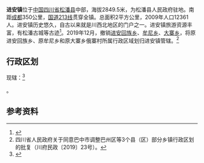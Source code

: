 {{coord|32|38|22|N|103|34|50|E|region:CN_type:city|display=title}}
{{中国乡级行政区
|行政区全称 = 进安镇
|景观照片文件名 =Songpan Wall1.JPG
|景观照片描述 =松潘古城墙
|汉语拼音 =
|其他语言 = 
|其他语言名称 = 
|位置图文件名 = 
|位置图描述 = 
|自定义图片=
|上级行政区 = [[四川省|四川省]][[阿坝州|阿坝州]][[松潘县|松潘县]]
|行政区类别 = 镇
|行政区划 = 
|村委会 = 
|居委会 =
|建置时间 = 
|领导职位 = 
|领导名称 = 
|政府驻地 = 
|毗邻 = 
|地理坐标 = 
|总面积 =2平方千米
|总人口 =12,361
|邮政编码 = 623399
|电话区号 = 0837
}}
'''进安镇'''位于[[中国|中国]][[四川省|四川省]][[松潘县|松潘县]]中部，海拔2849.5米，为松潘县人民政府驻地。南距[[成都|成都]]350公里，[[国道213线|国道213线]]贯穿全镇。总面积2平方公里，2009年人口12361人。进安镇历史悠久，自古以来就是川西北地区的门户之一。进安镇旅游资源丰富，有松潘古城等古迹<ref>{{Cite web |url=http://www.songpan.gov.cn/xzzf/jaz/ |title=松潘县政府上的介绍 |access-date=2011-09-19 |archive-url=https://web.archive.org/web/20110902154123/http://www.songpan.gov.cn/xzzf/jaz/ |archive-date=2011-09-02 |dead-url=yes }}</ref>。2019年12月，撤销[[进安回族乡|进安回族乡]]、[[牟尼乡|牟尼乡]]、[[大寨乡|大寨乡]]，将原进安回族乡、原牟尼乡和原大寨乡俄寨村所属行政区域划归进安镇管辖。<ref>四川省人民政府关于同意巴中市调整巴州区等3个县（区）部分乡镇行政区划的批复（川府民政〔2019〕23号）。</ref>

==行政区划==
现辖：<ref>{{PRC admin/ref sgc|51/32/24/100/000}}</ref>

{{PRC admin/children|51/32/24/100/000}}。

==参考资料==
{{reflist}}

{{PRC admin/navcat|51/32/24/100/000}}